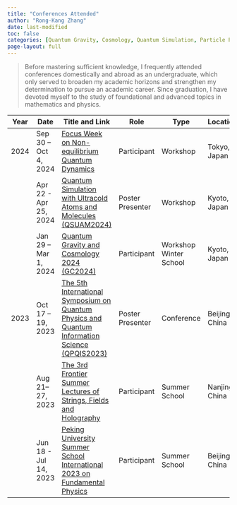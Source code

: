 ```yaml
---
title: "Conferences Attended"
author: "Rong-Kang Zhang"
date: last-modified
toc: false
categories: [Quantum Gravity, Cosmology, Quantum Simulation, Particle Physics, Quantum Information, String Theory, Quantum Field Theory, Holography, Non-equilibrium Quantum Dynamics]
page-layout: full
---
```


> Before mastering sufficient knowledge, I frequently attended conferences domestically and abroad as an undergraduate, which only served to broaden my academic horizons and strengthen my determination to pursue an academic career. Since graduation, I have devoted myself to the study of foundational and advanced topics in mathematics and physics.

| Year | Date                  | Title and Link                                               | Role                                                         | Type                                                         | Location       | Organizer                                       | Topics                                                |
| ---- | --------------------- | ------------------------------------------------------------ | ------------------------------------------------------------ | ------------------------------------------------------------ | -------------- | ----------------------------------------------- | ----------------------------------------------------- |
| 2024 | Sep 30 – Oct 4, 2024  | [Focus Week on Non-equilibrium Quantum Dynamics](https://indico.ipmu.jp/event/432/) | <span class="tag tag-participant">Participant</span>         | <span class="tag tag-workshop">Workshop</span>               | Tokyo, Japan   | Kavli IPMU, UTokyo                              | Non-equilibrium Quantum Dynamics                      |
|      | Apr 22 - Apr 25, 2024 | [Quantum Simulation with Ultracold Atoms and Molecules (QSUAM2024)](https://www2.yukawa.kyoto-u.ac.jp/~ultracold2023/index.php) | <span class="tag tag-poster-presenter">Poster Presenter</span> | <span class="tag tag-workshop">Workshop</span>               | Kyoto, Japan   | YITP, Kyoto University                          | Quantum Simulation                                    |
|      | Jan 29 – Mar 1, 2024  | [Quantum Gravity and Cosmology 2024 (GC2024)](https://www2.yukawa.kyoto-u.ac.jp/~gc2024/index.php ) | <span class="tag tag-participant">Participant</span>         | <span class="tag tag-workshop">Workshop</span><br><span class="tag tag-winter-school">Winter School</span> | Kyoto, Japan   | YITP, Kyoto University                          | • Cosmology<br>• Quantum Gravity                         |
| 2023 | Oct 17 – 19, 2023 | [The 5th International Symposium on Quantum Physics and Quantum Information Science (QPQIS2023)](http://qpqis.baqis.ac.cn/2023) | <span class="tag tag-poster-presenter">Poster Presenter</span> | <span class="tag tag-conference">Conference</span>           | Beijing, China | Beijing Academy of Quantum Information Sciences | Quantum Information                                   |
|      | Aug 21–27, 2023    | [The 3rd Frontier Summer Lectures of Strings, Fields and Holography](https://yauc.seu.edu.cn/2023/0506/c27640a444373/page.htm) | <span class="tag tag-participant">Participant</span>         | <span class="tag tag-summer-school">Summer School</span>     | Nanjing, China | Shing-Tung Yau Center, Southeast University     | • String Theory<br>• Quantum Field Theory<br>• Holography |
|      | Jun 18 - Jul 14, 2023 | [Peking University Summer School International 2023 on Fundamental Physics](https://www.isd.pku.edu.cn/cn/news/detail.php?id=127) | <span class="tag tag-participant">Participant</span>         | <span class="tag tag-summer-school">Summer School</span>     | Beijing, China | School of Physics, Peking University            | Particle Physics                                      |